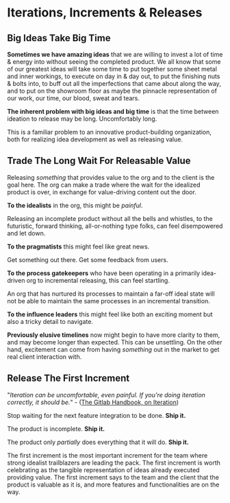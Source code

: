 # Iterations, Increments & Releases

## Big Ideas Take Big Time

**Sometimes we have amazing ideas** that we are willing to invest a lot of time & energy into without seeing the completed product. We all know that some of our greatest ideas will take some time to put together some sheet metal and inner workings, to execute on day in & day out, to put the finishing nuts & bolts into, to buff out all the imperfections that came about along the way, and to put on the showroom floor as maybe the pinnacle representation of our work, our time, our blood, sweat and tears.

**The inherent problem with big ideas and big time** is that the time between ideation to release may be long. Uncomfortably long.

This is a familiar problem to an innovative product-building organization, both for realizing idea development as well as releasing value.

## Trade The Long Wait For Releasable Value

Releasing _something_ that provides value to the org and to the client is the goal here. The org can make a trade where the wait for the idealized product is over, in exchange for value-driving content out the door.

**To the idealists** in the org, this might be _painful_.

Releasing an incomplete product without all the bells and whistles, to the futuristic, forward thinking, all-or-nothing type folks, can feel disempowered and let down.

**To the pragmatists** this might feel like great news.

Get something out there. Get some feedback from users.

**To the process gatekeepers** who have been operating in a primarily idea-driven org to incremental releasing, this can feel startling.

An org that has nurtured its processes to maintain a far-off ideal state will not be able to maintain the same processes in an incremental transition.

**To the influence leaders** this might feel like both an exciting moment but also a tricky detail to navigate.

**Previously elusive timelines** now might begin to have more clarity to them, and may become longer than expected. This can be unsettling. On the other hand, excitement can come from having _something_ out in the market to get real client interaction with.

## Release The First Increment

"_Iteration can be uncomfortable, even painful. If you're doing iteration correctly, it should be._" - ([The Gitlab Handbook, on Iteration](https://about.gitlab.com/handbook/values/#iteration))

Stop waiting for the next feature integration to be done. **Ship it.**

The product is incomplete. **Ship it.**

The product only _partially_ does everything that it will do. **Ship it.**

The first increment is the most important increment for the team where strong idealist trailblazers are leading the pack. The first increment is worth celebrating as the tangible representation of ideas already executed providing value. The first increment says to the team and the client that the product is valuable as it is, and more features and functionalities are on the way.
